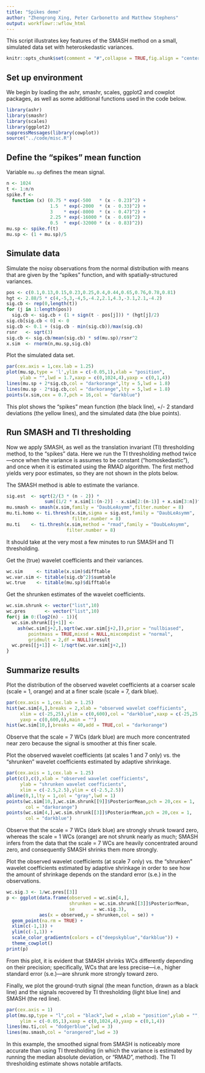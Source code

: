 ```yaml
---
title: "Spikes demo"
author: "Zhengrong Xing, Peter Carbonetto and Matthew Stephens"
output: workflowr::wflow_html
---
```


This script illustrates key features of the SMASH method on a small,
simulated data set with heteroskedastic variances.

```r
knitr::opts_chunk$set(comment = "#",collapse = TRUE,fig.align = "center")
```

Set up environment
------------------

We begin by loading the ashr, smashr, scales, ggplot2 and cowplot
packages, as well as some additional functions used in the code below.

```r
library(ashr)
library(smashr)
library(scales)
library(ggplot2)
suppressMessages(library(cowplot))
source("../code/misc.R")
```

Define the "spikes" mean function
---------------------------------

Variable `mu.sp` defines the mean signal. 

```r
n <- 1024
t <- 1:n/n
spike.f <-
  function (x) (0.75 * exp(-500   * (x - 0.23)^2) +
                1.5  * exp(-2000  * (x - 0.33)^2) +
                3    * exp(-8000  * (x - 0.47)^2) +
                2.25 * exp(-16000 * (x - 0.69)^2) +
                0.5  * exp(-32000 * (x - 0.83)^2))
mu.sp <- spike.f(t)
mu.sp <- (1 + mu.sp)/5
```

Simulate data
-------------

Simulate the noisy observations from the normal distribution with
means that are given by the "spikes" function, and with
spatially-structured variances.

```r
pos <- c(0.1,0.13,0.15,0.23,0.25,0.4,0.44,0.65,0.76,0.78,0.81)
hgt <- 2.88/5 * c(4,-5,3,-4,5,-4.2,2.1,4.3,-3.1,2.1,-4.2)
sig.cb <- rep(0,length(t))
for (j in 1:length(pos)) 
  sig.cb <- sig.cb + (1 + sign(t - pos[j])) * (hgt[j]/2)
sig.cb[sig.cb < 0] <- 0
sig.cb <- 0.1 + (sig.cb - min(sig.cb))/max(sig.cb)
rsnr   <- sqrt(3)
sig.cb <- sig.cb/mean(sig.cb) * sd(mu.sp)/rsnr^2
x.sim  <- rnorm(n,mu.sp,sig.cb)
```

Plot the simulated data set.

```r
par(cex.axis = 1,cex.lab = 1.25)
plot(mu.sp,type = 'l',ylim = c(-0.05,1),xlab = "position",
     ylab = "",lwd = 1.7,xaxp = c(0,1024,4),yaxp = c(0,1,4))
lines(mu.sp + 2*sig.cb,col = "darkorange",lty = 5,lwd = 1.8)
lines(mu.sp - 2*sig.cb,col = "darkorange",lty = 5,lwd = 1.8)
points(x.sim,cex = 0.7,pch = 16,col = "darkblue")
```

This plot shows the "spikes" mean function (the black line),
+/- 2 standard deviations (the yellow lines), and
the simulated data (the blue points).
  
Run SMASH and TI thresholding
-----------------------------

Now we apply SMASH, as well as the translation invariant (TI)
thresholding method, to the "spikes" data. Here we run the TI
thresholding method twice---once when the variance is assumes to be
constant ("homoskedastic"), and once when it is estimated using the
RMAD algorithm. The first method yields very poor estimates, so they
are not shown in the plots below.

The SMASH method is able to estimate the variance.

```r
sig.est  <- sqrt(2/(3 * (n - 2)) *
              sum((1/2 * x.sim[1:(n-2)] - x.sim[2:(n-1)] + x.sim[3:n])^2/2))
mu.smash <- smash(x.sim,family = "DaubLeAsymm",filter.number = 8)
mu.ti.homo <- ti.thresh(x.sim,sigma = sig.est,family = "DaubLeAsymm",
                        filter.number = 8)
mu.ti    <- ti.thresh(x.sim,method = "rmad",family = "DaubLeAsymm",
                      filter.number = 8)
```

It should take at the very most a few minutes to run SMASH and TI
thresholding.

Get the (true) wavelet coefficients and their variances.

```r
wc.sim     <- titable(x.sim)$difftable
wc.var.sim <- titable(sig.cb^2)$sumtable
wc.true    <- titable(mu.sp)$difftable
```

Get the shrunken estimates of the wavelet coefficients.

```r
wc.sim.shrunk <- vector("list",10)
wc.pres       <- vector("list",10)
for(j in 0:(log2(n) - 1)){
  wc.sim.shrunk[[j+1]] <-
    ash(wc.sim[j+2,],sqrt(wc.var.sim[j+2,]),prior = "nullbiased",
        pointmass = TRUE,mixsd = NULL,mixcompdist = "normal",
        gridmult = 2,df = NULL)$result
  wc.pres[[j+1]] <- 1/sqrt(wc.var.sim[j+2,])
}
```

Summarize results
-----------------

Plot the distribution of the observed wavelet coefficients at a
coarser scale (scale = 1, orange) and at a finer scale (scale = 7,
dark blue). 

```r
par(cex.axis = 1,cex.lab = 1.25)
hist(wc.sim[4,],breaks = 2,xlab = "observed wavelet coefficients",
     xlim = c(-25,25),ylim = c(0,600),col = "darkblue",xaxp = c(-25,25,10),
     yaxp = c(0,600,6),main = "")
hist(wc.sim[10,],breaks = 40,add = TRUE,col = "darkorange")
```

Observe that the scale = 7 WCs (dark blue) are much more concentrated
near zero because the signal is smoother at this finer scale.

Plot the observed wavelet coefficients (at scales 1 and 7 only)
vs. the "shrunken" wavelet coefficients estimated by adaptive
shrinkage.

```r
par(cex.axis = 1,cex.lab = 1.25)
plot(c(),c(),xlab = "observed wavelet coefficients",
     ylab = "shrunken wavelet coefficients",
     xlim = c(-2.5,2.5),ylim = c(-2.5,2.5))
abline(0,1,lty = 1,col = "gray",lwd = 1)
points(wc.sim[10,],wc.sim.shrunk[[9]]$PosteriorMean,pch = 20,cex = 1,
       col = "darkorange")
points(wc.sim[4,],wc.sim.shrunk[[3]]$PosteriorMean,pch = 20,cex = 1,
       col = "darkblue")
```

Observe that the scale = 7 WCs (dark blue) are strongly shrunk toward
zero, whereas the scale = 1 WCs (orange) are not shrunk nearly as
much; SMASH infers from the data that the scale = 7 WCs are heavily
concentrated around zero, and consequently SMASH shrinks them more
strongly.

Plot the observed wavelet coefficients (at scale 7 only) vs. the
"shrunken" wavelet coefficients estimated by adaptive shrinkage in
order to see how the amount of shrinkage depends on the standard error
(s.e.) in the observations.

```r
wc.sig.3 <- 1/wc.pres[[3]]
p <- ggplot(data.frame(observed = wc.sim[4,],
                       shrunken = wc.sim.shrunk[[3]]$PosteriorMean,
                       se       = wc.sig.3),
            aes(x = observed,y = shrunken,col = se)) +
  geom_point(na.rm = TRUE) +
  xlim(c(-1,1)) +
  ylim(c(-1,1)) +
  scale_color_gradientn(colors = c("deepskyblue","darkblue")) +
  theme_cowplot()
print(p)
```

From this plot, it is evident that SMASH shrinks WCs differently
depending on their precision; specifically, WCs that are less
precise---i.e., higher standard error (s.e.)---are shrunk more
strongly toward zero.

Finally, we plot the ground-truth signal (the mean function, drawn as
a black line) and the signals recovered by TI thresholding (light blue
line) and SMASH (the red line). 

```r
par(cex.axis = 1)
plot(mu.sp,type = "l",col = "black",lwd = ,xlab = "position",ylab = "",
     ylim = c(-0.05,1),xaxp = c(0,1024,4),yaxp = c(0,1,4))
lines(mu.ti,col = "dodgerblue",lwd = 3)
lines(mu.smash,col = "orangered",lwd = 3)
```

In this example, the smoothed signal from SMASH is noticeably more
accurate than using TI thresholding (in which the variance is
estimated by running the median absolute deviation, or "RMAD",
method). The TI thresholding estimate shows notable artifacts.
